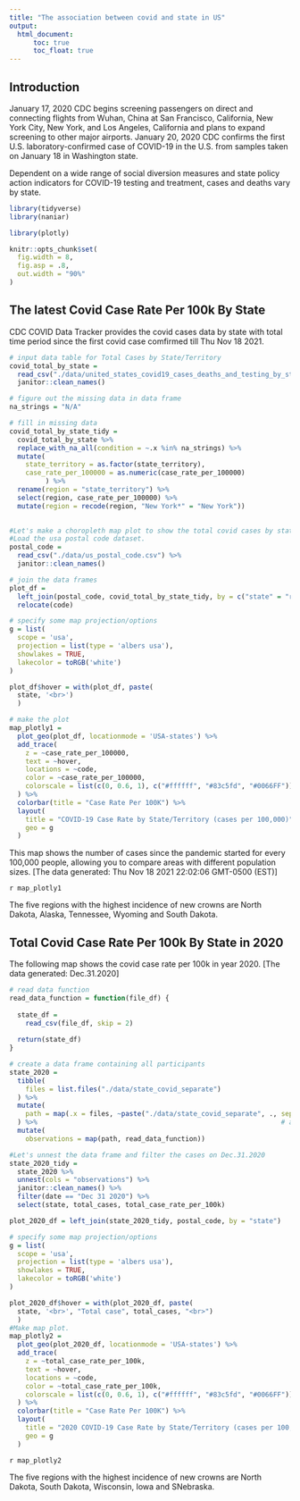 ---
title: "The association between covid and state in US"
output: 
  html_document:
      toc: true
      toc_float: true
---

## Introduction

January 17, 2020 CDC begins screening passengers on direct and connecting flights from Wuhan, China at San Francisco, California, New York City, New York, and Los Angeles, California and plans to expand screening to other major airports. January 20, 2020 CDC confirms the first U.S. laboratory-confirmed case of COVID-19 in the U.S. from samples taken on January 18 in Washington state.

Dependent on a wide range of social diversion measures and state policy action indicators for COVID-19 testing and treatment, cases and deaths vary by state.


```{r, echo=FALSE, message=FALSE}
library(tidyverse)
library(naniar)

library(plotly)

knitr::opts_chunk$set(
  fig.width = 8,
  fig.asp = .8,
  out.width = "90%"
)
```

## The latest Covid Case Rate Per 100k By State

CDC COVID Data Tracker provides the covid cases data by state with total time period since the first covid case comfirmed till Thu Nov 18 2021.


```{r, echo=FALSE, message=FALSE}
# input data table for Total Cases by State/Territory
covid_total_by_state = 
  read_csv("./data/united_states_covid19_cases_deaths_and_testing_by_state.csv", skip = 2) %>% 
  janitor::clean_names()
```



```{r, echo=FALSE, message=FALSE}
# figure out the missing data in data frame
na_strings = "N/A"

# fill in missing data
covid_total_by_state_tidy =
  covid_total_by_state %>% 
  replace_with_na_all(condition = ~.x %in% na_strings) %>% 
  mutate(
    state_territory = as.factor(state_territory),
    case_rate_per_100000 = as.numeric(case_rate_per_100000)
         ) %>% 
  rename(region = "state_territory") %>% 
  select(region, case_rate_per_100000) %>% 
  mutate(region = recode(region, "New York*" = "New York"))
  
```



```{r, echo=FALSE, message=FALSE}
#Let's make a choropleth map plot to show the total covid cases by state in US.
#Load the usa postal code dataset.
postal_code = 
  read_csv("./data/us_postal_code.csv") %>% 
  janitor::clean_names()

# join the data frames
plot_df = 
  left_join(postal_code, covid_total_by_state_tidy, by = c("state" = "region")) %>% 
  relocate(code)

```


```{r, echo=FALSE}
# specify some map projection/options
g = list(
  scope = 'usa',
  projection = list(type = 'albers usa'),
  showlakes = TRUE,
  lakecolor = toRGB('white')
)

plot_df$hover = with(plot_df, paste(
  state, '<br>')
  )

# make the plot
map_plotly1 = 
  plot_geo(plot_df, locationmode = 'USA-states') %>% 
  add_trace(
    z = ~case_rate_per_100000, 
    text = ~hover, 
    locations = ~code,
    color = ~case_rate_per_100000, 
    colorscale = list(c(0, 0.6, 1), c("#ffffff", "#83c5fd", "#0066FF"))
  ) %>% 
  colorbar(title = "Case Rate Per 100K") %>% 
  layout(
    title = "COVID-19 Case Rate by State/Territory (cases per 100,000)",
    geo = g
  )


```
This map shows the number of cases since the pandemic started for every 100,000 people, allowing you to compare areas with different population sizes.
[The data generated: Thu Nov 18 2021 22:02:06 GMT-0500 (EST)]

`r map_plotly1`

The five regions with the highest incidence of new crowns are North Dakota, Alaska, Tennessee, Wyoming and South Dakota.

## Total Covid Case Rate Per 100k By State in 2020

The following map shows the covid case rate per 100k in year 2020.  [The data generated: Dec.31.2020]

```{r, , echo=FALSE, message=FALSE}
# read data function
read_data_function = function(file_df) {
  
  state_df = 
    read_csv(file_df, skip = 2)
  
  return(state_df)
}

# create a data frame containing all participants
state_2020 =
  tibble(
    files = list.files("./data/state_covid_separate")
  ) %>% 
  mutate(
    path = map(.x = files, ~paste("./data/state_covid_separate", ., sep = "/"))
  ) %>%                                                             # add path
  mutate(
    observations = map(path, read_data_function))
```



```{r, echo=FALSE}
#Let's unnest the data frame and filter the cases on Dec.31.2020
state_2020_tidy =
  state_2020 %>% 
  unnest(cols = "observations") %>% 
  janitor::clean_names() %>% 
  filter(date == "Dec 31 2020") %>%
  select(state, total_cases, total_case_rate_per_100k)
```



```{r, echo=FALSE}
plot_2020_df = left_join(state_2020_tidy, postal_code, by = "state")

```


```{r, echo=FALSE}
# specify some map projection/options
g = list(
  scope = 'usa',
  projection = list(type = 'albers usa'),
  showlakes = TRUE,
  lakecolor = toRGB('white')
)

plot_2020_df$hover = with(plot_2020_df, paste(
  state, '<br>', "Total case", total_cases, "<br>")
  )
#Make map plot.
map_plotly2 = 
  plot_geo(plot_2020_df, locationmode = 'USA-states') %>% 
  add_trace(
    z = ~total_case_rate_per_100k, 
    text = ~hover, 
    locations = ~code,
    color = ~total_case_rate_per_100k, 
    colorscale = list(c(0, 0.6, 1), c("#ffffff", "#83c5fd", "#0066FF"))
  ) %>% 
  colorbar(title = "Case Rate Per 100K") %>% 
  layout(
    title = "2020 COVID-19 Case Rate by State/Territory (cases per 100,000)",
    geo = g
  )
```

`r map_plotly2`

The five regions with the highest incidence of new crowns are North Dakota, South Dakota, Wisconsin, Iowa and SNebraska.